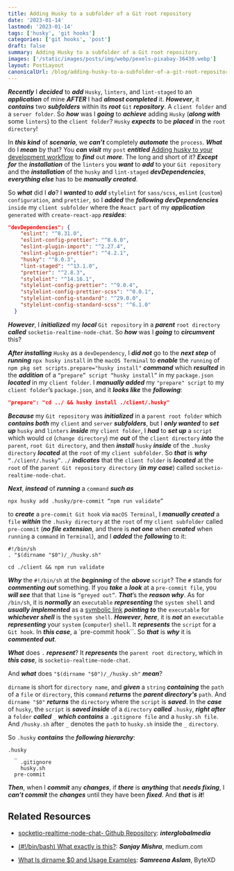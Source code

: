 ```yaml
---
title: Adding Husky to a subfolder of a Git root repository
date: '2023-01-14'
lastmod: '2023-01-14'
tags: ['husky', 'git hooks']
categories: ['git hooks', 'post']
draft: false
summary: Adding Husky to a subfolder of a Git root repository.
images: ['/static/images/posts/img/webp/pexels-pixabay-36430.webp']
layout: PostLayout
canonicalUrl: /blog/adding-husky-to-a-subfolder-of-a-git-root-repository
---
```


<Pexels
	src="/static/images/posts/img/webp/pexels-pixabay-36430.webp"
	author="Pixabay"
	alt="Chicks in nest representing adding Husky to a subfolder of a Git root repository"
	srcUrl="https://www.pexels.com/photo/nature-animal-cute-sitting-36430/"
	authorUrl="https://www.pexels.com/@pixabay/"
/>

**_Recently_** I **_decided_** to **_add_** `Husky`, `linters`, and
`lint-staged` to an **_application_** of mine **_AFTER_** I had **_almost
completed_** it. **_However_**, it **_contains_** two **_subfolders_** within
its **_root_** `Git` **_repository_**. A `client folder` and a `server folder`.
So **_how_** was I **_going_** to **_achieve_** adding `Husky` (**_along with_**
some `linters`) to the `client folder`? `Husky` **_expects_** to be **_placed_**
in the `root directory`!

In **_this kind_** of **_scenario_**, we **_can’t_** completely **_automate_**
the `process`. **_What_** do I **_mean_** by that? You **_can visit_** my `post`
**_entitled_**
[Adding husky to your development workflow](https://www.interglobalmedianetwork.com/blog/adding-husky-to-your-development-workflow)
to **_find_** out **_more_**. The long and short of it? **_Except for_** the
**_installation_** of the `linters` you **_want_** to **_add_** to your
`Git repository` and the **_installation_** of the `husky` and `lint-staged`
**_devDependencies_**, **_everything else_** has to be **_manually created_**.

So **_what_** did I **_do_**? I **_wanted_** to **_add_** `stylelint` for
`sass/scss`, `eslint` (`custom`) `configuration`, and `prettier`, so I
**_added_** the **_following devDependencies_** `inside` my `client subfolder`
where the `React part` of my **_application_** `generated` with
`create-react-app` **_resides_**:

```json
"devDependencies": {
    "eslint": "^8.31.0",
    "eslint-config-prettier": "^8.6.0",
    "eslint-plugin-import": "^2.27.4",
    "eslint-plugin-prettier": "^4.2.1",
    "husky": "^8.0.3",
    "lint-staged": "^13.1.0",
    "prettier": "^2.8.3",
    "stylelint": "^14.16.1",
    "stylelint-config-prettier": "^9.0.4",
    "stylelint-config-prettier-scss": "^0.0.1",
    "stylelint-config-standard": "^29.0.0",
    "stylelint-config-standard-scss": "^6.1.0"
  }
```

**_However_**, I **_initialized_** my **_local_** `Git repository` in a
**_parent_** `root directory` **_called_** `socketio-realtime-node-chat`. So
**_how_** was I **_going_** to **_circumvent_** this?

**_After installing_** `Husky` as a `devDependency`, I **_did not_** go to the
**_next step_** of **_running_** `npx husky install` in the `macOS Terminal` to
**_enable_** the `running` of `npm pkg set scripts.prepare="husky install"`
**_command_** which **_resulted_** in the **_addition_** of a
`“prepare” script “husky install”` in my `package.json` **_located_** in my
`client folder`. I **_manually added_** my `"prepare" script` to my
`client folder`’s `package.json`, and it **_looks like_** the **_following_**:

```json
"prepare": "cd ../ && husky install ./client/.husky"
```

**_Because_** my `Git repository` was **_initialized_** in a
`parent root folder` which **_contains both_** my `client` and `server`
**_subfolders_**, but I **_only wanted_** to **_set up_** `husky` and `linters`
**_inside_** my `client folder`, I **_had_** to **_set up_** a `script` which
would `cd` (`change directory`) me **_out_** of the `client directory`
**_into_** the `parent`, `root Git directory`, and then **_install_** `husky`
**_inside_** of the `.husky directory` **_located_** at the `root` of my
`client subfolder`. So **_that_** is **_why_** `“./client/.husky”`. `./`
**_indicates_** that the `client folder` is **_located_** at the `root` of the
`parent Git repository directory` (**_in my case_**) called
`socketio-realtime-node-chat`.

**_Next_**, **_instead_** of **_running_** a `command` **_such as_**

```shell
npx husky add .husky/pre-commit “npm run validate”
```

to **_create_** a `pre-commit Git hook` via `macOS Terminal`, I **_manually
created_** a `file` **_within_** the `.husky directory` at the `root` of my
`client subfolder` called `pre-commit` (**_no file extension_**, and there is
**_not one_** when **_created_** when `running` a `command` in `Terminal`), and
I **_added_** the **_following_** to it:

```shell
#!/bin/sh
. "$(dirname "$0")/_/husky.sh"

cd ./client && npm run validate
```

**_Why_** the `#!/bin/sh` at the **_beginning_** of the **_above_** `script`?
The `#` stands for **_commenting out_** something. If you **_take_** a
**_look_** at a `pre-commit file`, you **_will see_** that that `line` is
`“greyed out”`. **_That_**’s the **_reason why_**. As for `/bin/sh`, it is
**_normally_** an `executable` **_representing_** the `system shell` and
**_usually implemented_** as a
[symbolic link](https://macsecurity.net/view/541-create-remove-symlink-mac)
**_pointing to_** the `executable` for **_whichever shell_** is the
`system shell`. **_However_**, **_here_**, it is **_not_** an `executable`
**_representing_** your `system` (`computer`) `shell`. It **_represents_** the
`script` for a `Git hook`. In **_this case_**, a `pre-commit hook``. So
**_that_** is **_why_** it is **_commented out_**.

**_What_** does `.` **_represent_**? It **_represents_** the
`parent root directory`, which in **_this case_**, is
`socketio-realtime-node-chat`.

And **_what_** does `"$(dirname "$0")/_/husky.sh"` **_mean_**?

`dirname` is short for `directory name`, and **_given_** a `string`
**_containing_** the `path` of a `file` or `directory`, this `command`
**_returns_** the **_parent directory's_** `path`. And `dirname "$0"`
**_returns_** the `directory` where the `script` is **_saved_**. In the
**_case_** of `husky`, the `script` is **_saved inside_** of a `directory`
**_called_** `.husky`, **_right after_** a `folder` **_called_** `_` **_which
contains_** a `.gitignore file` and a `husky.sh file`. And `/husky.sh` after `_`
denotes the `path` to `husky.sh` inside the `_` `directory`.

So `.husky` **_contains_** the **_following hierarchy_**:

```shell
.husky
  _
    .gitignore
    husky.sh
  pre-commit
```

**_Then_**, when I **_commit_** any **_changes_**, if **_there_** is
**_anything_** that **_needs fixing_**, I **_can’t commit_** the **_changes_**
until they have been **_fixed_**. And **_that_** is **_it_**!

## Related Resources

-   [socketio-realtime-node-chat- Github Repository](https://github.com/interglobalmedia/socketio-realtime-node-chat-):
    **_interglobalmedia_**

-   [(#!/bin/bash) What exactly is this?](https://medium.com/@codingmaths/bin-bash-what-exactly-is-this-95fc8db817bf):
    **_Sanjay Mishra_**, medium.com

-   [What Is dirname $0 and Usage Examples](https://bytexd.com/what-is-dirname-0-and-usage-examples/):
    **_Samreena Aslam_**, ByteXD
